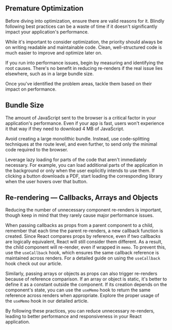<ContentWrapper>

## Premature Optimization

Before diving into optimization, ensure there are valid reasons for it. Blindly following best practices can be a waste of time if it doesn't significantly impact your application's performance.

While it's important to consider optimization, the priority should always be on writing readable and maintainable code. Clean, well-structured code is much easier to improve and optimize later on.

If you run into performance issues, begin by measuring and identifying the root causes. There's no benefit in reducing re-renders if the real issue lies elsewhere, such as in a large bundle size.

Once you've identified the problem areas, tackle them based on their impact on performance.

</ContentWrapper>

<ContentWrapper>

## Bundle Size

The amount of JavaScript sent to the browser is a critical factor in your application's performance. Even if your app is fast, users won't experience it that way if they need to download 4 MB of JavaScript.

Avoid creating a large monolithic bundle. Instead, use code-splitting techniques at the route level, and even further, to send only the minimal code required to the browser.

Leverage lazy loading for parts of the code that aren't immediately necessary. For example, you can load additional parts of the application in the background or only when the user explicitly intends to use them. If clicking a button downloads a PDF, start loading the corresponding library when the user hovers over that button.

</ContentWrapper>

<ContentWrapper>

## Re-rendering — Callbacks, Arrays and Objects

Reducing the number of unnecessary component re-renders is important, though keep in mind that they rarely cause major performance issues.

When passing callbacks as props from a parent component to a child, remember that each time the parent re-renders, a new callback function is created. Since React compares props by reference, even if two callbacks are logically equivalent, React will still consider them different. As a result, the child component will re-render, even if wrapped in `memo`. To prevent this, use the `useCallback` hook, which ensures the same callback reference is maintained across renders. For a detailed guide on using the `useCallback` hook check out our <PostLink id="repeated-calculations-on-re-renders#use-callback-usage">article</PostLink>.

Similarly, passing arrays or objects as props can also trigger re-renders because of reference comparison. If an array or object is static, it's better to define it as a constant outside the component. If its creation depends on the component's state, you can use the `useMemo` hook to return the same reference across renders when appropriate. Explore the proper usage of the `useMemo` hook in our detailed <PostLink id="repeated-calculations-on-re-renders#use-memo-usage">article</PostLink>.

</ContentWrapper>

<ContentWrapper>

By following these practices, you can reduce unnecessary re-renders, leading to better performance and responsiveness in your React application.

</ContentWrapper>
